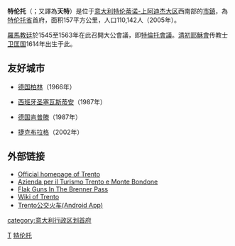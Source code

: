 {{Unreferenced|time=2021-05-27T15:22:50+00:00}}
{{Infobox Italian comune
| name                = 特倫托<BR>Trento
| official_name       = 
| native_name         = 
| image_skyline       = Panorama di trento.jpg
| imagesize           =
| image_alt           =
| image_caption       = Panorama of Trento
| image_flag          = Flag of Trento.svg
| image_shield        = Trento CoA.svg
| shield_alt          =
| image_map           =
| map_alt             =
| map_caption         =
| pushpin_label_position =
| pushpin_map_alt     =
| latd  = 46 |latm  = 04 |lats  =  |latNS  = N
| longd = 11 |longm = 07 |longs =   |longEW = E
| coordinates_type    = type:city_region:IT-TN
| coordinates_display = title
| coordinates_footnotes =
| region              = [[特伦蒂诺-上阿迪杰|特伦蒂诺-上阿迪杰]]
| province            = [[特倫托自治省|特倫托自治省]] (TN)
| frazioni            = see [[Trento#Frazioni|list]]
| mayor_party         = 
| mayor               = 
| area_footnotes      =
| area_total_km2      = 157.9
| population_footnotes =
| population_total    = 117307
| population_as_of    = 2012年3月
| pop_density_footnotes =
| population_demonym  = Trentini, Tridentini
| elevation_footnotes =
| elevation_m         = 190
| saint               = St. Vigilius
| day                 = 6月26日
| postal_code         = 38121-38123
| area_code           = 0461
| website             = {{official website|http://www.comune.trento.it}}
| footnotes           =
}}
'''特伦托'''（{{lang-it|'''Trento'''}}；又譯為'''天特'''）是位于[[意大利|意大利]][[特伦蒂诺-上阿迪杰大区|特伦蒂诺-上阿迪杰大区]]西南部的[[市镇_(意大利)|市鎮]]，為[[特伦托省|特伦托省]]首府，面积157平方公里，人口110,142人（2005年）。

[[羅馬教廷|羅馬教廷]]於1545至1563年在此召開大公會議，即[[特倫托會議|特倫托會議]]。[[清朝|清初]][[耶穌會|耶穌會]]传教士[[卫匡国|卫匡国]]1614年出生于此。

== 友好城市 ==
* {{flagicon|Germany}}[[德国|德国]][[柏林|柏林]]（1966年）
* {{flagicon|Spain}}[[西班牙|西班牙]][[圣塞瓦斯蒂安|圣塞瓦斯蒂安]]（1987年）
* {{flagicon|Germany}}[[德国|德国]][[肯普滕|肯普滕]]（1987年）
* {{flagicon|Czech Republic}}[[捷克|捷克]][[布拉格|布拉格]]（2002年）

== 外部链接 ==
{{Commons|Trento}}
* [http://www.comune.tn.it/ Official homepage of Trento] {{Wayback|url=http://www.comune.tn.it/ |date=20141227181452 }}
* [http://www.apt.trento.it/English/ENG_Home.htm Azienda per il Turismo Trento e Monte Bondone] {{Wayback|url=http://www.apt.trento.it/English/ENG_Home.htm |date=20080520233421 }}
* [https://web.archive.org/web/20060108215903/http://www.budslawncare.com/57/brenner.htm Flak Guns In The Brenner Pass]
* [https://web.archive.org/web/20071108210246/http://www.trentowiki.it/ Wiki of Trento]
* [https://play.google.com/store/apps/details?id=it.unitn.disi.peng Trento公交火车(Android App)] {{Wayback|url=https://play.google.com/store/apps/details?id=it.unitn.disi.peng |date=20130927013709 }}

{{特倫托省市鎮}}

{{Authority control}}
[[category:意大利行政区划首府|category:意大利行政区划首府]]
[[Category:特伦托自治省市镇|T]]
[[Category:特伦托|]]